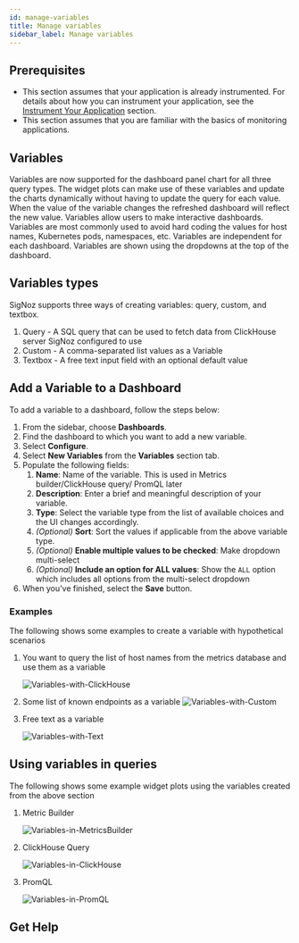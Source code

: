 ```yaml
---
id: manage-variables
title: Manage variables
sidebar_label: Manage variables
---
```



## Prerequisites

- This section assumes that your application is already instrumented. For details about how you can instrument your application, see the [Instrument Your Application](/docs/instrumentation/) section.
- This section assumes that you are familiar with the basics of monitoring applications.



## Variables

Variables are now supported for the dashboard panel chart for all three query types. The widget plots can make use of these variables and update the charts dynamically without having to update the query for each value. When the value of the variable changes the refreshed dashboard will reflect the new value. Variables allow users to make interactive dashboards. Variables are most commonly used to avoid hard coding the values for host names, Kubernetes pods, namespaces, etc. Variables are independent for each dashboard. Variables are shown using the dropdowns at the top of the dashboard.


## Variables types

SigNoz supports three ways of creating variables: query, custom, and textbox.

1. Query   - A SQL query that can be used to fetch data from ClickHouse server SigNoz configured to use
2. Custom  - A comma-separated list values as a Variable
3. Textbox - A free text input field with an optional default value

## Add a Variable to a Dashboard

To add a variable to a dashboard, follow the steps below:

1. From the sidebar, choose **Dashboards**.
2. Find the dashboard to which you want to add a new variable.
3. Select **Configure**.
4. Select **New Variables** from the **Variables** section tab.
5. Populate the following fields:
    1. **Name**: Name of the variable. This is used in Metrics builder/ClickHouse query/ PromQL later
    2. **Description**: Enter a brief and meaningful description of your variable.
    3. **Type**: Select the variable type from the list of available choices and the UI changes accordingly.
    4. _(Optional)_ **Sort**: Sort the values if applicable from the above variable type.
    5. _(Optional)_ **Enable multiple values to be checked**: Make dropdown multi-select
    6. _(Optional)_ **Include an option for ALL values**: Show the `ALL` option which includes all options from the multi-select dropdown
6.  When you’ve finished, select the **Save** button.

### Examples

The following shows some examples to create a variable with hypothetical scenarios

1. You want to query the list of host names from the metrics database and use them as a variable

    ![Variables-with-ClickHouse](/img/docs/var-with-clickhouse-query.png)


2. Some list of known endpoints as a variable
    ![Variables-with-Custom](/img/docs/custom-endpoint-vars.png)


3. Free text as a variable

    ![Variables-with-Text](/img/docs/text-box-limit-variable.png)

## Using variables in queries

The following shows some example widget plots using the variables created from the above section

1. Metric Builder

    ![Variables-in-MetricsBuilder](/img/docs/query-builder-with-host_name-var.png)

2. ClickHouse Query

    ![Variables-in-ClickHouse](/img/docs/req-rate-chart-with-promql-query-and-var.png)

3. PromQL

    ![Variables-in-PromQL](/img/docs/custom-endpoint-vars.png)


## Get Help

<GetHelp />